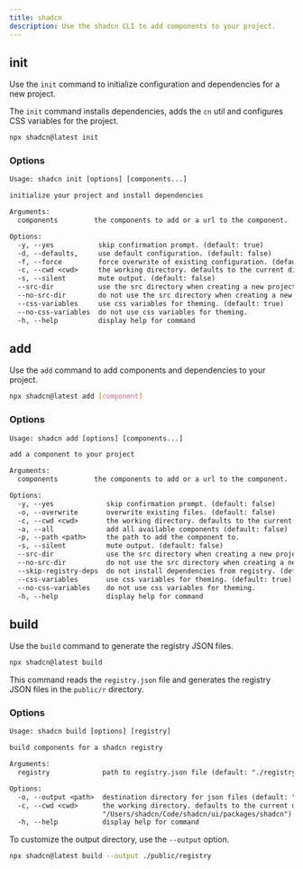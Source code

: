 ```yaml
---
title: shadcn
description: Use the shadcn CLI to add components to your project.
---
```


## init

Use the `init` command to initialize configuration and dependencies for a new project.

The `init` command installs dependencies, adds the `cn` util and configures CSS variables for the project.

```bash
npx shadcn@latest init
```

### Options

```txt
Usage: shadcn init [options] [components...]

initialize your project and install dependencies

Arguments:
  components         the components to add or a url to the component.

Options:
  -y, --yes           skip confirmation prompt. (default: true)
  -d, --defaults,     use default configuration. (default: false)
  -f, --force         force overwrite of existing configuration. (default: false)
  -c, --cwd <cwd>     the working directory. defaults to the current directory. (default: "/Users/shadcn/Desktop")
  -s, --silent        mute output. (default: false)
  --src-dir           use the src directory when creating a new project. (default: false)
  --no-src-dir        do not use the src directory when creating a new project.
  --css-variables     use css variables for theming. (default: true)
  --no-css-variables  do not use css variables for theming.
  -h, --help          display help for command
```

## add

Use the `add` command to add components and dependencies to your project.

```bash
npx shadcn@latest add [component]
```

### Options

```txt
Usage: shadcn add [options] [components...]

add a component to your project

Arguments:
  components         the components to add or a url to the component.

Options:
  -y, --yes             skip confirmation prompt. (default: false)
  -o, --overwrite       overwrite existing files. (default: false)
  -c, --cwd <cwd>       the working directory. defaults to the current directory. (default: "/Users/shadcn/Desktop")
  -a, --all             add all available components (default: false)
  -p, --path <path>     the path to add the component to.
  -s, --silent          mute output. (default: false)
  --src-dir             use the src directory when creating a new project. (default: false)
  --no-src-dir          do not use the src directory when creating a new project.
  --skip-registry-deps  do not install dependencies from registry. (default: false)
  --css-variables       use css variables for theming. (default: true)
  --no-css-variables    do not use css variables for theming.
  -h, --help            display help for command
```

## build

Use the `build` command to generate the registry JSON files.

```bash
npx shadcn@latest build
```

This command reads the `registry.json` file and generates the registry JSON files in the `public/r` directory.

### Options

```txt
Usage: shadcn build [options] [registry]

build components for a shadcn registry

Arguments:
  registry             path to registry.json file (default: "./registry.json")

Options:
  -o, --output <path>  destination directory for json files (default: "./public/r")
  -c, --cwd <cwd>      the working directory. defaults to the current directory. (default:
                       "/Users/shadcn/Code/shadcn/ui/packages/shadcn")
  -h, --help           display help for command
```

To customize the output directory, use the `--output` option.

```bash
npx shadcn@latest build --output ./public/registry
```
